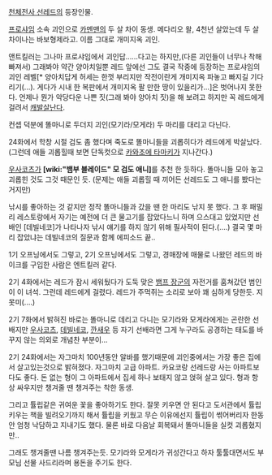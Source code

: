 [[천체전사 선레드]]의 등장인물.

[[프로샤임]] 소속 괴인으로 [[카멘맨]]의 두 살 차이 동생. 메다리오 왈, 4천년 살았는데 두 살 차이나는 바보형제라고. 이름 그대로 개미지옥 괴인.

앤트킬러는 그나마 프로샤임에서 괴인답……다고는 하지만,(다른 괴인들이 너무나 착해빠져서) 그래봐야 약간 양아치일뿐 레드 앞에선 그도 결국 작중에 등장하는 프로샤임의 괴인 레벨[* 양아치답게 허세는 한껏 부리지만 작전이란게 개미지옥 파놓고 빠지길 기다리기(...). 게다가 시내 한 복판에서 개미지옥 팔 만한 땅이 있을리가...]은 벗어나지 못한다. 언제나 뭔가 악당다운 나쁜 짓(그래 봐야 양아치 짓)을 해 보려고 하지만 꼭 레드에게 걸려서 [[캐발살]]난다.

컨셉 덕분에 똘마니로 두더지 괴인(모기라/모게라) 두 마리를 대리고 다닌다.   

24화에서 학창 시절 검도 좀 했다며 죽도로 똘마니들을 괴롭히다가 레드에게 박살났다. (그런데 애들 괴롭힐때 보면 단독컷으로 [[카와조에 타마키]]가 지나간다.)

[[우사코츠]]가 '''[wiki:"뱀부 블레이드" 모 검도 애니]'''를 추천 한 듯하다. 똘마니들 모아 놓고 괴롭힌 것도 그것 때문인 듯. (문제는 애들 괴롭힐 때 끼어든 선레드도 그 애니를 봤다는 거지만)

낚시를 좋아하는 것 같지만 정작 똘마니들과 갔을 땐 한 마리도 낚지 못 했다. 그 후 패밀리 레스토랑에서 자기는 예전에 더 큰 물고기를 잡았다느니 하며 으스대고 있었지만 선배인 [데빌네코]가 나타나자 낚시 얘기를 하지 않기 위해 필사적이 된다.(....) 결국 몇 마리 잡았냐는 데빌네코의 질문과 함께 에피소드 끝..

1기 오프닝에서도 그렇고, 2기 오프닝에서도 그렇고, 경매장에 매물로 나왔던 레드의 바이크를 구입한 사람은 엔트킬러 같다.

2기 4화에서는 레드가 잠시 세워뒀다가 도둑 맞은 [[뱀프 장군]]의 자전거를 훔쳐갔던 범인이 이 녀석. 그런데 레드에게 걸렸다. 레드가 주먹쥐는 소리로 보아 꽤 심하게 당한듯. 지못미(....) 

2기 7화에서 밝혀진 바로는 똘마니로 데리고 다니는 모기라와 모게라에게는 곤란한 선배지만 [[우사코츠]], [[데빌네코]], [[깐새우]] 등 자기 선배라면 그게 누구라도 공경하는 태도를 바꾸지 않는 의외로 개념찬 부분이…

2기 24화에서는 자그마치 100년동안 알바를 했기때문에 괴인중에서는 가장 좋은 집에서 살고있는것으로 밝혀졌다. 자그마치 고급 아파트. 카요코랑 선레드랑 사는 아파트보다도 좋다. 돈 없는 형이 그 아파트에서 집세 하나 보태지 않고 얹혀 살고 있다. 형과 항상 싸우지만 챙겨줄 땐 챙겨주는 착한 동생.

그리고 튤립같은 귀여운 꽃을 좋아하기도 한다. 잘못 키우면 안 된다고 도서관에서 튤립키우는 책을 빌려오기까지 해서 튤립을 키웠고 무슨 이유에선지 튤립이 썪어버리자 한동안 엄청 낙담하고 지내기도 했다. 물론 바로 다음날 회복돼서 똘마니들을 실컷 괴롭혔지만..

그래도 챙겨줄땐 나름 챙겨주는듯. 모기라와 모게라가 귀성간다고 하자 툴툴대면서도 부모님 선물 사드리라며 용돈을 주기도 한다.
